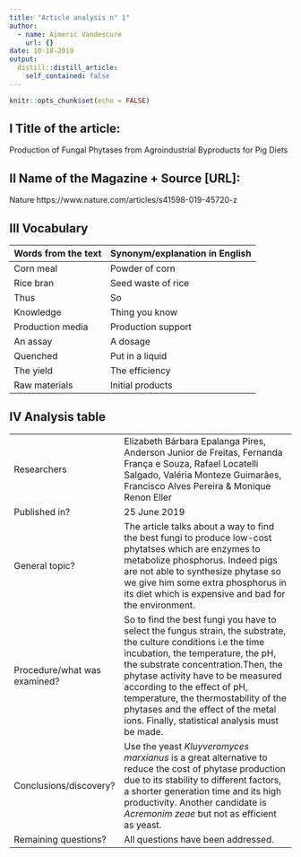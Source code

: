 ```yaml
---
title: "Article analysis n° 1"
author:
  - name: Aimeric Vandescure
    url: {}
date: 10-18-2019
output:
  distill::distill_article:
    self_contained: false
---
```


```r
knitr::opts_chunk$set(echo = FALSE)
```

## I Title of the article: 

Production of Fungal Phytases from Agroindustrial Byproducts for Pig Diets 


## II Name of the Magazine + Source [URL]:

Nature https://www.nature.com/articles/s41598-019-45720-z


## III Vocabulary 

| Words from the text | Synonym/explanation in English |
| ------------------- | ------------------------------ |
| Corn meal           | Powder of corn                 |
| Rice bran           | Seed waste of rice             |
| Thus                | So                             |
| Knowledge           | Thing you know                 |
| Production media    | Production support             |
| An assay            | A dosage                       |
| Quenched            | Put in a liquid                |
| The yield           | The efficiency                 |
| Raw materials       | Initial products               |


## IV Analysis table 

|                              |                                                                     |
| ---------------------------- | ------------------------------------------------------------------- |
| Researchers                  | Elizabeth Bárbara Epalanga Pires, Anderson Junior de Freitas, Fernanda França e Souza, Rafael Locatelli Salgado, Valéria Monteze Guimarães, Francisco Alves Pereira & Monique Renon Eller                         |
| Published in?                | 25 June 2019                                                       |
| General topic?               | The article talks about a way to find the best fungi to produce low-cost phytatses which are enzymes to metabolize phosphorus. Indeed pigs are not able to synthesize phytase so we give him some extra phosphorus in its diet which is expensive and bad for the environment. |
| Procedure/what was examined? | So to find the best fungi you have to select the fungus strain, the substrate, the culture conditions i.e the time incubation, the temperature, the pH, the substrate concentration.Then, the phytase activity have to be measured according to the effect of pH, temperature, the thermostability of the phytases and the effect of the metal ions. Finally, statistical analysis must be made. |
| Conclusions/discovery?       | Use the yeast *Kluyveromyces marxianus* is a great alternative to reduce the cost of phytase production due to its stability to different factors, a shorter generation time and its high productivity. Another candidate is *Acremonim zeae* but not as efficient as yeast.     |
| Remaining questions?         | All questions have been addressed. |


